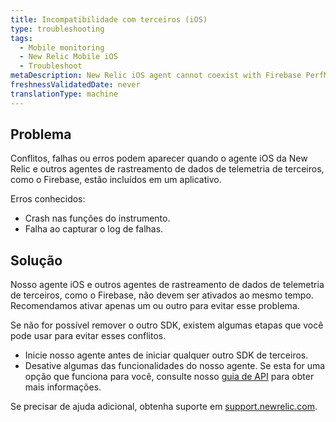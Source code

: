 ```yaml
---
title: Incompatibilidade com terceiros (iOS)
type: troubleshooting
tags:
  - Mobile monitoring
  - New Relic Mobile iOS
  - Troubleshoot
metaDescription: New Relic iOS agent cannot coexist with Firebase PerfMon SDK
freshnessValidatedDate: never
translationType: machine
---
```


## Problema

Conflitos, falhas ou erros podem aparecer quando o agente iOS da New Relic e outros agentes de rastreamento de dados de telemetria de terceiros, como o Firebase, estão incluídos em um aplicativo.

Erros conhecidos:

* Crash nas funções do instrumento.
* Falha ao capturar o log de falhas.

## Solução

Nosso agente iOS e outros agentes de rastreamento de dados de telemetria de terceiros, como o Firebase, não devem ser ativados ao mesmo tempo. Recomendamos ativar apenas um ou outro para evitar esse problema.

Se não for possível remover o outro SDK, existem algumas etapas que você pode usar para evitar esses conflitos.

* Inicie nosso agente antes de iniciar qualquer outro SDK de terceiros.
* Desative algumas das funcionalidades do nosso agente. Se esta for uma opção que funciona para você, consulte nosso [guia de API](/docs/mobile-monitoring/new-relic-mobile/mobile-sdk/configure-settings/) para obter mais informações.

Se precisar de ajuda adicional, obtenha suporte em [support.newrelic.com](https://support.newrelic.com).
